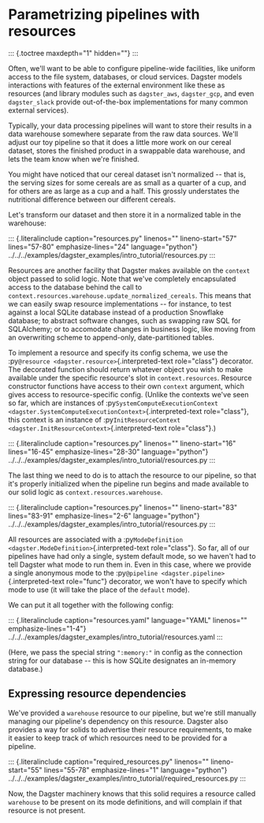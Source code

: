 Parametrizing pipelines with resources
======================================

::: {.toctree maxdepth="1" hidden=""}
:::

Often, we\'ll want to be able to configure pipeline-wide facilities,
like uniform access to the file system, databases, or cloud services.
Dagster models interactions with features of the external environment
like these as resources (and library modules such as `dagster_aws`,
`dagster_gcp`, and even `dagster_slack` provide out-of-the-box
implementations for many common external services).

Typically, your data processing pipelines will want to store their
results in a data warehouse somewhere separate from the raw data
sources. We\'ll adjust our toy pipeline so that it does a little more
work on our cereal dataset, stores the finished product in a swappable
data warehouse, and lets the team know when we\'re finished.

You might have noticed that our cereal dataset isn\'t normalized \--
that is, the serving sizes for some cereals are as small as a quarter of
a cup, and for others are as large as a cup and a half. This grossly
understates the nutritional difference between our different cereals.

Let\'s transform our dataset and then store it in a normalized table in
the warehouse:

::: {.literalinclude caption="resources.py" linenos="" lineno-start="57" lines="57-80" emphasize-lines="24" language="python"}
../../../examples/dagster\_examples/intro\_tutorial/resources.py
:::

Resources are another facility that Dagster makes available on the
`context` object passed to solid logic. Note that we\'ve completely
encapsulated access to the database behind the call to
`context.resources.warehouse.update_normalized_cereals`. This means that
we can easily swap resource implementations \-- for instance, to test
against a local SQLite database instead of a production Snowflake
database; to abstract software changes, such as swapping raw SQL for
SQLAlchemy; or to accomodate changes in business logic, like moving from
an overwriting scheme to append-only, date-partitioned tables.

To implement a resource and specify its config schema, we use the
:py`@resource <dagster.resource>`{.interpreted-text role="class"}
decorator. The decorated function should return whatever object you wish
to make available under the specific resource\'s slot in
`context.resources`. Resource constructor functions have access to their
own `context` argument, which gives access to resource-specific config.
(Unlike the contexts we\'ve seen so far, which are instances of
:py`SystemComputeExecutionContext <dagster.SystemComputeExecutionContext>`{.interpreted-text
role="class"}, this context is an instance of
:py`InitResourceContext <dagster.InitResourceContext>`{.interpreted-text
role="class"}.)

::: {.literalinclude caption="resources.py" linenos="" lineno-start="16" lines="16-45" emphasize-lines="28-30" language="python"}
../../../examples/dagster\_examples/intro\_tutorial/resources.py
:::

The last thing we need to do is to attach the resource to our pipeline,
so that it\'s properly initialized when the pipeline run begins and made
available to our solid logic as `context.resources.warehouse`.

::: {.literalinclude caption="resources.py" linenos="" lineno-start="83" lines="83-91" emphasize-lines="2-6" language="python"}
../../../examples/dagster\_examples/intro\_tutorial/resources.py
:::

All resources are associated with a
:py`ModeDefinition <dagster.ModeDefinition>`{.interpreted-text
role="class"}. So far, all of our pipelines have had only a single,
system default mode, so we haven\'t had to tell Dagster what mode to run
them in. Even in this case, where we provide a single anonymous mode to
the :py`@pipeline <dagster.pipeline>`{.interpreted-text role="func"}
decorator, we won\'t have to specify which mode to use (it will take the
place of the `default` mode).

We can put it all together with the following config:

::: {.literalinclude caption="resources.yaml" language="YAML" linenos="" emphasize-lines="1-4"}
../../../examples/dagster\_examples/intro\_tutorial/resources.yaml
:::

(Here, we pass the special string `":memory:"` in config as the
connection string for our database \-- this is how SQLite designates an
in-memory database.)

Expressing resource dependencies
--------------------------------

We\'ve provided a `warehouse` resource to our pipeline, but we\'re still
manually managing our pipeline\'s dependency on this resource. Dagster
also provides a way for solids to advertise their resource requirements,
to make it easier to keep track of which resources need to be provided
for a pipeline.

::: {.literalinclude caption="required_resources.py" linenos="" lineno-start="55" lines="55-78" emphasize-lines="1" language="python"}
../../../examples/dagster\_examples/intro\_tutorial/required\_resources.py
:::

Now, the Dagster machinery knows that this solid requires a resource
called `warehouse` to be present on its mode definitions, and will
complain if that resource is not present.
